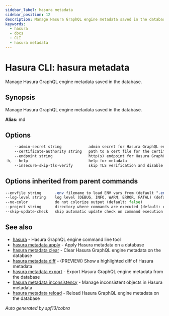 ```yaml
---
sidebar_label: hasura metadata
sidebar_position: 12
description: Manage Hasura GraphQL engine metadata saved in the database using the Hasura CLI
keywords:
  - hasura
  - docs
  - CLI
  - hasura metadata
---
```


# Hasura CLI: hasura metadata

Manage Hasura GraphQL engine metadata saved in the database.

## Synopsis

Manage Hasura GraphQL engine metadata saved in the database.

**Alias:** md

## Options

```sass
    --admin-secret string            admin secret for Hasura GraphQL engine (env "HASURA_GRAPHQL_ADMIN_SECRET")
    --certificate-authority string   path to a cert file for the certificate authority (env "HASURA_GRAPHQL_CERTIFICATE_AUTHORITY")
    --endpoint string                http(s) endpoint for Hasura GraphQL engine (env "HASURA_GRAPHQL_ENDPOINT")
-h, --help                           help for metadata
    --insecure-skip-tls-verify       skip TLS verification and disable cert checking (default: false) (env "HASURA_GRAPHQL_INSECURE_SKIP_TLS_VERIFY")
```

## Options inherited from parent commands

```sass
--envfile string      .env filename to load ENV vars from (default ".env")
--log-level string    log level (DEBUG, INFO, WARN, ERROR, FATAL) (default "INFO")
--no-color            do not colorize output (default: false)
--project string      directory where commands are executed (default: current dir)
--skip-update-check   skip automatic update check on command execution
```

## See also

* [hasura](/hasura-cli/commands/hasura.mdx)	 - Hasura GraphQL engine command line tool
* [hasura metadata apply](/hasura-cli/commands/hasura_metadata_apply.mdx)	 - Apply Hasura metadata on a database
* [hasura metadata clear](/hasura-cli/commands/hasura_metadata_clear.mdx)	 - Clear Hasura GraphQL engine metadata on the database
* [hasura metadata diff](/hasura-cli/commands/hasura_metadata_diff.mdx)	 - (PREVIEW) Show a highlighted diff of Hasura metadata
* [hasura metadata export](/hasura-cli/commands/hasura_metadata_export.mdx)	 - Export Hasura GraphQL engine metadata from the database
* [hasura metadata inconsistency](/hasura-cli/commands/hasura_metadata_inconsistency.mdx)	 - Manage inconsistent objects in Hasura metadata
* [hasura metadata reload](/hasura-cli/commands/hasura_metadata_reload.mdx)	 - Reload Hasura GraphQL engine metadata on the database

_Auto generated by spf13/cobra_
